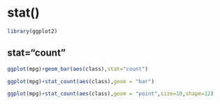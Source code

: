 # stat()
```r
library(ggplot2)
```

## stat="count"

```r
ggplot(mpg)+geom_bar(aes(class),stat="count")
```

```r
ggplot(mpg)+stat_count(aes(class),geom = "bar")
```

```r
ggplot(mpg)+stat_count(aes(class),geom = "point",size=10,shape=12)
```

